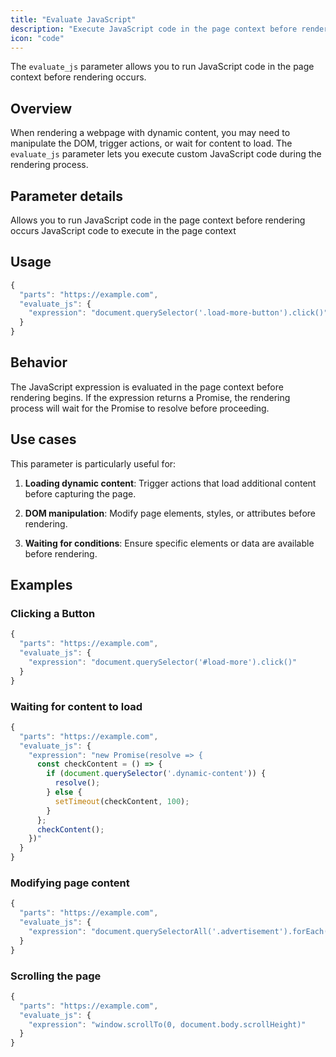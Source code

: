 ```yaml
---
title: "Evaluate JavaScript"
description: "Execute JavaScript code in the page context before rendering to manipulate the DOM or wait for dynamic content"
icon: "code"
---
```


The `evaluate_js` parameter allows you to run JavaScript code in the page context before rendering occurs.

## Overview

When rendering a webpage with dynamic content, you may need to manipulate the DOM, trigger actions, or wait for content to load. The `evaluate_js` parameter lets you execute custom JavaScript code during the rendering process.

## Parameter details

<ResponseField name="evaluate_js" type="object">
  Allows you to run JavaScript code in the page context before rendering occurs
  <Expandable title="Properties">
    <ResponseField name="expression" type="string" required>
      JavaScript code to execute in the page context
    </ResponseField>
  </Expandable>
</ResponseField>

## Usage

```javascript
{
  "parts": "https://example.com",
  "evaluate_js": {
    "expression": "document.querySelector('.load-more-button').click()"
  }
}
```

## Behavior

The JavaScript expression is evaluated in the page context before rendering begins. If the expression returns a Promise, the rendering process will wait for the Promise to resolve before proceeding.

## Use cases

This parameter is particularly useful for:

1. **Loading dynamic content**: Trigger actions that load additional content before capturing the page.

2. **DOM manipulation**: Modify page elements, styles, or attributes before rendering.

3. **Waiting for conditions**: Ensure specific elements or data are available before rendering.

## Examples

### Clicking a Button

```javascript
{
  "parts": "https://example.com",
  "evaluate_js": {
    "expression": "document.querySelector('#load-more').click()"
  }
}
```

### Waiting for content to load

```javascript
{
  "parts": "https://example.com",
  "evaluate_js": {
    "expression": "new Promise(resolve => { 
      const checkContent = () => {
        if (document.querySelector('.dynamic-content')) {
          resolve();
        } else {
          setTimeout(checkContent, 100);
        }
      };
      checkContent();
    })"
  }
}
```

### Modifying page content

```javascript
{
  "parts": "https://example.com",
  "evaluate_js": {
    "expression": "document.querySelectorAll('.advertisement').forEach(ad => ad.remove())"
  }
}
```

### Scrolling the page

```javascript
{
  "parts": "https://example.com",
  "evaluate_js": {
    "expression": "window.scrollTo(0, document.body.scrollHeight)"
  }
}
```
